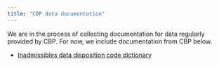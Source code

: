 ```yaml
---
title: "CBP data documentation"
---
```


We are in the process of collecting documentation for data regularly provided by CBP. For now, we include documentation from CBP below.

- [Inadmissibles data disposition code dictionary](data_dictionary_redacted.pdf)